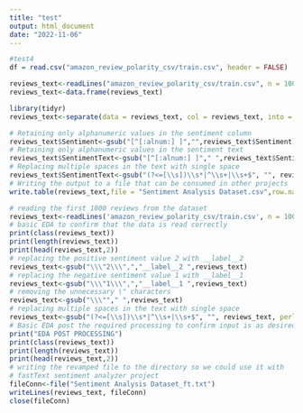 ```yaml
---
title: "test"
output: html_document
date: "2022-11-06"
---
```


```r
#test4
df = read.csv("amazon_review_polarity_csv/train.csv", header = FALSE)
```

```r
reviews_text<-readLines("amazon_review_polarity_csv/train.csv", n = 1000)
reviews_text<-data.frame(reviews_text)
```

```r
library(tidyr) 
reviews_text<-separate(data = reviews_text, col = reviews_text, into = c("Sentiment", "SentimentText"), sep = 4)
```

```r
# Retaining only alphanumeric values in the sentiment column
reviews_text$Sentiment<-gsub("[^[:alnum:] ]","",reviews_text$Sentiment) 
# Retaining only alphanumeric values in the sentiment text
reviews_text$SentimentText<-gsub("[^[:alnum:] ]"," ",reviews_text$SentimentText) 
# Replacing multiple spaces in the text with single space
reviews_text$SentimentText<-gsub("(?<=[\\s])\\s*|^\\s+|\\s+$", "", reviews_text$SentimentText, perl=TRUE) 
# Writing the output to a file that can be consumed in other projects
write.table(reviews_text,file = "Sentiment Analysis Dataset.csv",row.names = F,col.names = T,sep=',')
```

```r
# reading the first 1000 reviews from the dataset
reviews_text<-readLines('amazon_review_polarity_csv/train.csv', n = 1000)
# basic EDA to confirm that the data is read correctly 
print(class(reviews_text)) 
print(length(reviews_text)) 
print(head(reviews_text,2)) 
# replacing the positive sentiment value 2 with __label__2
reviews_text<-gsub("\\\"2\\\",","__label__2 ",reviews_text) 
# replacing the negative sentiment value 1 with __label__1
reviews_text<-gsub("\\\"1\\\",","__label__1 ",reviews_text) 
# removing the unnecessary \" characters 
reviews_text<-gsub("\\\""," ",reviews_text) 
# replacing multiple spaces in the text with single space
reviews_text<-gsub("(?<=[\\s])\\s*|^\\s+|\\s+$", "", reviews_text, perl=TRUE) 
# Basic EDA post the required processing to confirm input is as desired 
print("EDA POST PROCESSING") 
print(class(reviews_text)) 
print(length(reviews_text)) 
print(head(reviews_text,2)) 
# writing the revamped file to the directory so we could use it with 
# fastText sentiment analyzer project
fileConn<-file("Sentiment Analysis Dataset_ft.txt") 
writeLines(reviews_text, fileConn) 
close(fileConn)
```

